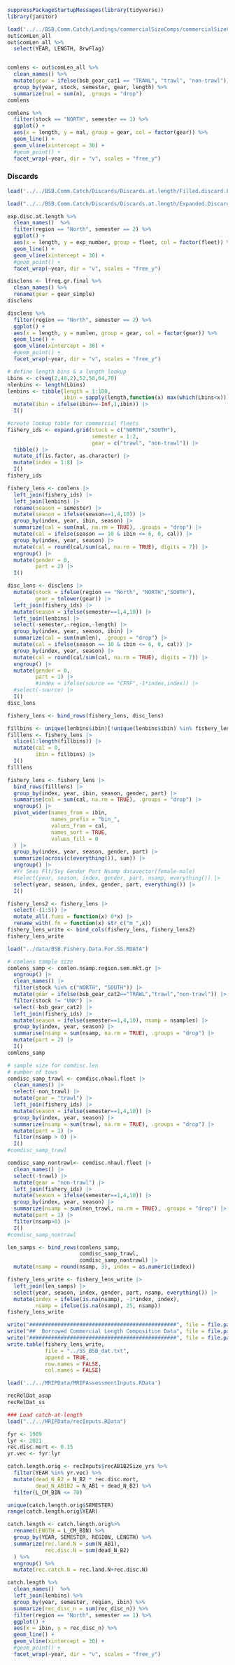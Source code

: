 
```r
suppressPackageStartupMessages(library(tidyverse))
library(janitor)

```

```r
load('../../BSB.Comm.Catch/Landings/commercialSizeComps/commercialSizeComps_image.RData')
out$comLen_all
out$comLen_all %>%
  select(YEAR, LENGTH, BrwFlag)


comlens <- out$comLen_all %>% 
  clean_names() %>%
  mutate(gear = ifelse(bsb_gear_cat1 == "TRAWL", "trawl", "non-trawl")) %>% 
  group_by(year, stock, semester, gear, length) %>% 
  summarize(nal = sum(n), .groups = "drop")
comlens
```

```r
comlens %>% 
  filter(stock == "NORTH", semester == 1) %>% 
  ggplot() +
  aes(x = length, y = nal, group = gear, col = factor(gear)) %>% 
  geom_line() +
  geom_vline(xintercept = 30) +
  #geom_point() +
  facet_wrap(~year, dir = "v", scales = "free_y")
```

### Discards

```r
load('../../BSB.Comm.Catch/Discards/Discards.at.length/Filled.discard.LenFreqs.RDATA')
```

```r
load("../../BSB.Comm.Catch/Discards/Discards.at.length/Expanded.Discards.at.Length.RDATA")
```


```r
exp.disc.at.length %>% 
  clean_names()  %>% 
  filter(region == "North", semester == 2) %>% 
  ggplot() +
  aes(x = length, y = exp_number, group = fleet, col = factor(fleet)) %>% 
  geom_line() +
  geom_vline(xintercept = 30) +
  #geom_point() +
  facet_wrap(~year, dir = "v", scales = "free_y")

```


```r
disclens <- lfreq.gr.final %>% 
  clean_names() %>% 
  rename(gear = gear_simple)
disclens
```

```r
disclens %>% 
  filter(region == "North", semester == 2) %>% 
  ggplot() +
  aes(x = length, y = numlen, group = gear, col = factor(gear)) %>% 
  geom_line() +
  geom_vline(xintercept = 30) +
  #geom_point() +
  facet_wrap(~year, dir = "v", scales = "free_y")
```

```r
# define length bins & a length lookup
Lbins <- c(seq(2,48,2),52,58,64,70)
nlenbins <- length(Lbins)
lenbins <- tibble(length = 1:100,
                  ibin = sapply(length,function(x) max(which(Lbins<x)))) |>
  mutate(ibin = ifelse(ibin==-Inf,1,ibin)) |>
  I()
```

```r
#create lookup table for commercial fleets
fishery_ids <- expand.grid(stock = c("NORTH","SOUTH"),
                           semester = 1:2,
                           gear = c("trawl", "non-trawl")) |>
  tibble() |>
  mutate_if(is.factor, as.character) |>
  mutate(index = 1:8) |>
  I()
fishery_ids
```

```r
fishery_lens <- comlens |>
  left_join(fishery_ids) |>
  left_join(lenbins) |>
  rename(season = semester) |>
  mutate(season = ifelse(season==1,4,10)) |>
  group_by(index, year, ibin, season) |>
  summarize(cal = sum(nal, na.rm = TRUE), .groups = "drop") |>
  mutate(cal = ifelse(season == 10 & ibin <= 6, 0, cal)) |>
  group_by(index, year, season) |>
  mutate(cal = round(cal/sum(cal, na.rm = TRUE), digits = 7)) |>
  ungroup() |>
  mutate(gender = 0,
         part = 2) |> 
  I()
```

```r
disc_lens <- disclens |>
  mutate(stock = ifelse(region == "North", "NORTH","SOUTH"),
         gear = tolower(gear)) |>
  left_join(fishery_ids) |>
  mutate(season = ifelse(semester==1,4,10)) |>
  left_join(lenbins) |>
  select(-semester,-region,-length) |>
  group_by(index, year, season, ibin) |>
  summarize(cal = sum(numlen), .groups = "drop") |>
  mutate(cal = ifelse(season == 10 & ibin <= 6, 0, cal)) |>
  group_by(index, year, season) |>
  mutate(cal = round(cal/sum(cal, na.rm = TRUE), digits = 7)) |>
  ungroup() |>
  mutate(gender = 0,
         part = 1) |>
         #index = ifelse(source == "CFRF",-1*index,index)) |>
  #select(-source) |>
  I()
disc_lens
```

```r
fishery_lens <- bind_rows(fishery_lens, disc_lens)
```


```r
fillbins <- unique(lenbins$ibin)[!unique(lenbins$ibin) %in% fishery_lens$ibin]
filllens <- fishery_lens |>
  slice(1:length(fillbins)) |>
  mutate(cal = 0,
         ibin = fillbins) |>
  I()
filllens
```
```r
fishery_lens <- fishery_lens |>
  bind_rows(filllens) |>
  group_by(index, year, ibin, season, gender, part) |>
  summarise(cal = sum(cal, na.rm = TRUE), .groups = "drop") |>
  ungroup() |>
  pivot_wider(names_from = ibin,
              names_prefix = "bin_",
              values_from = cal,
              names_sort = TRUE,
              values_fill = 0
  ) |>
  group_by(index, year, season, gender, part) |>
  summarize(across(c(everything()), sum)) |>
  ungroup() |>
  #Yr Seas Flt/Svy Gender Part Nsamp datavector(female-male)
  #select(year, season, index, gender, part, nsamp, everything()) |>
  select(year, season, index, gender, part, everything()) |>
  I()
```


```r
fishery_lens2 <- fishery_lens |>
  select(-(1:5)) |>
  mutate_all(.funs = function(x) 0*x) |>
  rename_with(.fn = function(x) str_c("m_",x))
fishery_lens_write <- bind_cols(fishery_lens, fishery_lens2)  
fishery_lens_write
```

```r
load("../data/BSB.Fishery.Data.For.SS.RDATA")
```


```r
# comlens sample size
comlens_samp <- comlen.nsamp.region.sem.mkt.gr |>
  ungroup() |>
  clean_names() |>
  filter(stock %in% c("NORTH", "SOUTH")) |>
  mutate(gear = ifelse(bsb_gear_cat2=="TRAWL","trawl","non-trawl")) |>
  filter(stock != "UNK") |>
  select(-bsb_gear_cat2) |>
  left_join(fishery_ids) |>
  mutate(season = ifelse(semester==1,4,10), nsamp = nsamples) |>
  group_by(index, year, season) |>
  summarise(nsamp = sum(nsamp, na.rm = TRUE), .groups = "drop") |>
  mutate(part = 2) |>
  I()
comlens_samp
```

```r
# sample size for comdisc.len
# number of tows
comdisc_samp_trawl <- comdisc.nhaul.fleet |>
  clean_names() |>
  select(-non_trawl) |>
  mutate(gear = "trawl") |>
  left_join(fishery_ids) |>
  mutate(season = ifelse(semester==1,4,10)) |>
  group_by(index, year, season) |>
  summarize(nsamp = sum(trawl, na.rm = TRUE), .groups = "drop") |>
  mutate(part = 1) |>
  filter(nsamp > 0) |>
  I()
#comdisc_samp_trawl

comdisc_samp_nontrawl<- comdisc.nhaul.fleet |>
  clean_names() |>
  select(-trawl) |>
  mutate(gear = "non-trawl") |>
  left_join(fishery_ids) |>
  mutate(season = ifelse(semester==1,4,10)) |>
  group_by(index, year, season) |>
  summarize(nsamp = sum(non_trawl, na.rm = TRUE), .groups = "drop") |>
  mutate(part = 1) |>
  filter(nsamp>0) |>
  I()
#comdisc_samp_nontrawl

```

```r
len_samps <- bind_rows(comlens_samp,
                       comdisc_samp_trawl,
                       comdisc_samp_nontrawl) |>
  mutate(nsamp = round(nsamp, 3), index = as.numeric(index))
```


```r
fishery_lens_write <- fishery_lens_write |> 
  left_join(len_samps) |>
  select(year, season, index, gender, part, nsamp, everything()) |>
  mutate(index = ifelse(is.na(nsamp), -1*index, index),
         nsamp = ifelse(is.na(nsamp), 25, nsamp))
fishery_lens_write
```





```r
write("###############################################", file = file.path("../SS_BSB_dat.txt"), append = TRUE)
write("##  Borrowed Commercial Length Composition Data", file = file.path("../SS_BSB_dat.txt"), append = TRUE)
write("###############################################", file = file.path("../SS_BSB_dat.txt"), append = TRUE)
write.table(fishery_lens_write, 
            file = "../SS_BSB_dat.txt", 
            append = TRUE, 
            row.names = FALSE,
            col.names = FALSE)
```




```r
load('../../MRIPData/MRIPAssessmentInputs.RData') 

recRelDat_asap
recRelDat_ss
```


```r
### Load catch-at-length
load("../../MRIPData/recInputs.RData")

fyr <- 1989
lyr <- 2021
rec.disc.mort <- 0.15
yr.vec <- fyr:lyr

catch.length.orig <- recInputs$recAB1B2Size_yrs %>%
  filter(YEAR %in% yr.vec) %>%
  mutate(dead_N_B2 = N_B2 * rec.disc.mort,
         dead_N_AB1B2 = N_AB1 + dead_N_B2) %>%
  filter(L_CM_BIN <= 70)

unique(catch.length.orig$SEMESTER)
range(catch.length.orig$YEAR)

catch.length <- catch.length.orig%>%
  rename(LENGTH = L_CM_BIN) %>%
  group_by(YEAR, SEMESTER, REGION, LENGTH) %>%
  summarize(rec.land.N = sum(N_AB1),
            rec.disc.N = sum(dead_N_B2)
  ) %>%
  ungroup() %>%
  mutate(rec.catch.N = rec.land.N+rec.disc.N)


```

```r
catch.length %>% 
  clean_names()  %>% 
  left_join(lenbins) %>% 
  group_by(year, semester, region, ibin) %>% 
  summarize(rec_disc_n = sum(rec_disc_n)) %>% 
  filter(region == "North", semester == 1) %>% 
  ggplot() +
  aes(x = ibin, y = rec_disc_n) %>% 
  geom_line() +
  geom_vline(xintercept = 30) +
  #geom_point() +
  facet_wrap(~year, dir = "v", scales = "free_y")  
```


